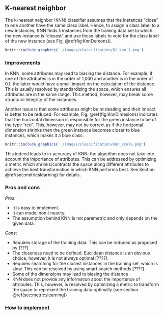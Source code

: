 ## K-nearest neighbor {#sec:KNN}

The k-nearest neighbor (KNN) classifier assumes that the instances "close" to one another have the same class label. Hence, to assign a class label to a new instances, KNN finds $k$ instances from the training data set to which the new instance is "closest" and use those labels to vote for the class label of the new instance (see Fig. \@ref(fig:KnnDemons)). 

```r
knitr::include_graphics('./images/classification/01_knn_1.png')
```

### Improvements
In KNN, some attributes may lead to biasing the distance. For example, if one of the attributes is in the order of 1,000 and another is in the order of 0.1, the latter would have a small impact on the calculation of the distance. This is usually resolved by standardizing the space, which ensures all attributes are in the same range. This method, however, may break some structural integrity of the instances.

Another issue is that some attributes might be misleading and their impact is better to be reduced. For example, Fig. \@ref(fig:KnnDimesions) indicates that the horizontal dimension is responsible for the green instance to be of the type "red". This, however, may not be correct as if the horizontal dimension shrinks then the green instance becomes closer to blue instances, which makes it a blue class.

```r
knitr::include_graphics('./images/classification/knn_scale.png')
```

This indeed leads to in-accuracy of KNN; the algorithm does not take into account the importance of attributes. This can be addressed by optimizing a metric which shrinks/contracts the space along different attributes to achieve the best transformation in which KNN performs best. See Section \@ref(sec:metricslearning) for details.


### Pros and cons
*Pros*: 

* It is easy to implement.
* It can model non-linearity.
* The assumption behind KNN is not parametric and only depends on the given data.

*Cons*:

* Requires storage of the training data. This can be reduced as proposed by [???]
* The closeness need to be defined. Euclidean distance is an obvious choice, however, it is not always optimal [????].
* Requires searching for the closest instances in the training set, which is slow. This can be resolved by using smart search methods [????]
* Some of the dimensions may lead to biasing the distance
* KNN does not provide any information about the importance of attributes. This, however, is resolved by optimizing a metric to transform the space to represent the training data optimally (see section \@ref(sec:metricslearning))

### How to implement

